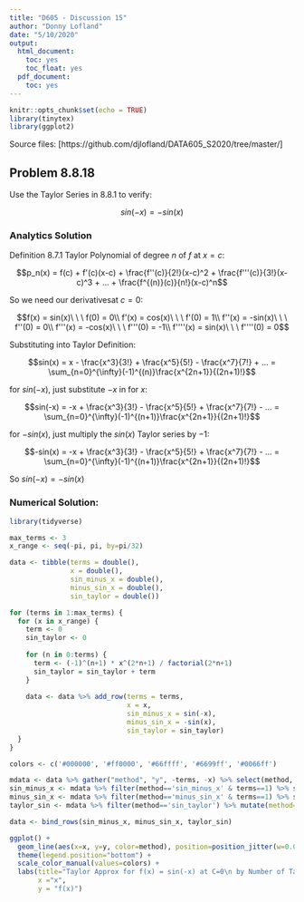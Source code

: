 ```yaml
---
title: "D605 - Discussion 15"
author: "Donny Lofland"
date: "5/10/2020"
output:
  html_document:
    toc: yes
    toc_float: yes
  pdf_document:
    toc: yes
---
```


```r
knitr::opts_chunk$set(echo = TRUE)
library(tinytex)
library(ggplot2)
```

Source files: [https://github.com/djlofland/DATA605_S2020/tree/master/]

## Problem 8.8.18

Use the Taylor Series in 8.8.1 to verify:

$$sin(-x) = -sin(x)$$

### Analytics Solution

Definition 8.7.1 Taylor Polynomial of degree $n$ of $f$ at $x=c$:

$$p_n(x) = f(c) + f'(c)(x-c) + \frac{f''(c)}{2!}(x-c)^2 + \frac{f'''(c)}{3!}(x-c)^3 + ... + \frac{f^{(n)}(c)}{n!}(x-c)^n$$

So we need our derivativesat $c=0$:

$$f(x) = sin(x)\ \ \ f(0) = 0\\
f'(x) = cos(x)\ \ \ f'(0) = 1\\
f''(x) = -sin(x)\ \ \ f''(0) = 0\\
f'''(x) = -cos(x)\ \ \ f'''(0) = -1\\
f''''(x) = sin(x)\ \ \ f''''(0) = 0$$

Substituting into Taylor Definition:

$$sin(x) = x - \frac{x^3}{3!} + \frac{x^5}{5!} - \frac{x^7}{7!} + ... = \sum_{n=0}^{\infty}(-1)^{(n)}\frac{x^{2n+1}}{(2n+1)!}$$

for $sin(-x)$, just substitute $-x$ in for $x$:

$$sin(-x) = -x + \frac{x^3}{3!} - \frac{x^5}{5!} + \frac{x^7}{7!} - ... = \sum_{n=0}^{\infty}(-1)^{(n+1)}\frac{x^{2n+1}}{(2n+1)!}$$

for $-sin(x)$, just multiply the $sin(x)$ Taylor series by $-1$:

$$-sin(x) = -x + \frac{x^3}{3!} - \frac{x^5}{5!} + \frac{x^7}{7!} - ... = \sum_{n=0}^{\infty}(-1)^{(n+1)}\frac{x^{2n+1}}{(2n+1)!}$$

So $sin(-x) = -sin(x)$

### Numerical Solution:

```r
library(tidyverse)

max_terms <- 3
x_range <- seq(-pi, pi, by=pi/32)

data <- tibble(terms = double(),
               x = double(),
               sin_minus_x = double(),
               minus_sin_x = double(),
               sin_taylor = double())

for (terms in 1:max_terms) {
  for (x in x_range) {
    term <- 0
    sin_taylor <- 0
    
    for (n in 0:terms) {
      term <- (-1)^(n+1) * x^(2*n+1) / factorial(2*n+1)
      sin_taylor = sin_taylor + term 
    }
    
    data <- data %>% add_row(terms = terms, 
                             x = x, 
                             sin_minus_x = sin(-x), 
                             minus_sin_x = -sin(x),
                             sin_taylor = sin_taylor)
  }
}

colors <- c('#000000', '#ff0000', '#66ffff', '#6699ff', '#0066ff')

mdata <- data %>% gather("method", "y", -terms, -x) %>% select(method, terms, x, y)
sin_minus_x <- mdata %>% filter(method=='sin_minus_x' & terms==1) %>% select(method, x, y)
minus_sin_x <- mdata %>% filter(method=='minus_sin_x' & terms==1) %>% select(method, x, y)
taylor_sin <- mdata %>% filter(method=='sin_taylor') %>% mutate(method=paste(method, '_', terms, sep="")) %>% select(method, x, y)

data <- bind_rows(sin_minus_x, minus_sin_x, taylor_sin)

ggplot() + 
  geom_line(aes(x=x, y=y, color=method), position=position_jitter(w=0.02, h=0), data) +
  theme(legend.position="bottom") + 
  scale_color_manual(values=colors) +
  labs(title="Taylor Approx for f(x) = sin(-x) at C=0\n by Number of Taylor Terms",
       x ="x", 
       y = "f(x)")

```

